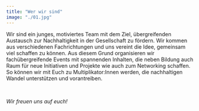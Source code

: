 ```yaml
---
title: "Wer wir sind"
image: "./01.jpg"
---
```


Wir sind ein junges, motiviertes Team mit dem Ziel, übergreifenden Austausch zur
Nachhaltigkeit in der Gesellschaft zu fördern. Wir kommen aus verschiedenen
Fachrichtungen und uns vereint die Idee, gemeinsam viel schaffen zu können. Aus
diesem Grund organisieren wir fachübergreifende Events mit spannenden Inhalten,
die neben Bildung auch Raum für neue Initiativen und Projekte wie auch zum
Networking schaffen. So können wir mit Euch zu Multiplikator:Innen werden, die
nachhaltigen Wandel unterstützen und vorantreiben.

<br />

_Wir freuen uns auf euch!_
